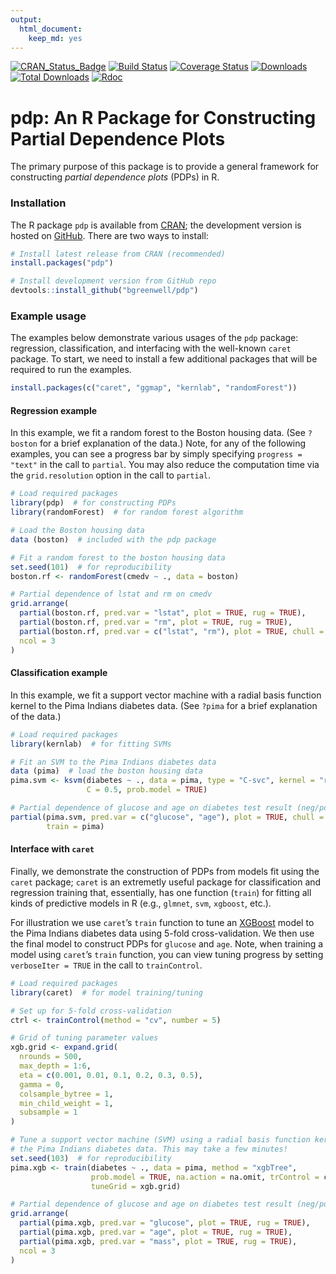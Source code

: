 ```yaml
---
output: 
  html_document: 
    keep_md: yes
---
```

[![CRAN\_Status\_Badge](http://www.r-pkg.org/badges/version/pdp)](https://cran.r-project.org/package=pdp)
[![Build Status](https://travis-ci.org/bgreenwell/pdp.svg?branch=master)](https://travis-ci.org/bgreenwell/pdp)
[![Coverage Status](https://img.shields.io/codecov/c/github/bgreenwell/pdp.svg)](https://codecov.io/github/bgreenwell/pdp?branch=master)
[![Downloads](http://cranlogs.r-pkg.org/badges/pdp)](http://cranlogs.r-pkg.org/badges/pdp)
[![Total Downloads](http://cranlogs.r-pkg.org/badges/grand-total/pdp)](http://cranlogs.r-pkg.org/badges/grand-total/pdp)
[![Rdoc](http://www.rdocumentation.org/badges/version/pdp)](http://www.rdocumentation.org/packages/pdp)

pdp: An R Package for Constructing Partial Dependence Plots
================

The primary purpose of this package is to provide a general framework for constructing _partial dependence plots_ (PDPs) in R.


### Installation

The R package `pdp` is available from [CRAN](https://cran.r-project.org/package=pdp); the development version is hosted on [GitHub](https://github.com/bgreenwell/pdp). There are two ways to install:
```r
# Install latest release from CRAN (recommended)
install.packages("pdp")

# Install development version from GitHub repo
devtools::install_github("bgreenwell/pdp")
```


### Example usage

The examples below demonstrate various usages of the `pdp` package: regression, classification, and interfacing with the well-known `caret` package. To start, we need to install a few additional packages that will be required to run the examples.
```r
install.packages(c("caret", "ggmap", "kernlab", "randomForest"))
```


#### Regression example

In this example, we fit a random forest to the Boston housing data. (See `?boston` for a brief explanation of the data.) Note, for any of the following examples, you can see a progress bar by simply specifying `progress = "text"` in the call to `partial`. You may also reduce the computation time via the `grid.resolution` option in the call to `partial`.
```r
# Load required packages
library(pdp)  # for constructing PDPs
library(randomForest)  # for random forest algorithm

# Load the Boston housing data
data (boston)  # included with the pdp package

# Fit a random forest to the boston housing data
set.seed(101)  # for reproducibility
boston.rf <- randomForest(cmedv ~ ., data = boston)

# Partial dependence of lstat and rm on cmedv
grid.arrange(
  partial(boston.rf, pred.var = "lstat", plot = TRUE, rug = TRUE),
  partial(boston.rf, pred.var = "rm", plot = TRUE, rug = TRUE),
  partial(boston.rf, pred.var = c("lstat", "rm"), plot = TRUE, chull = TRUE),
  ncol = 3
)

```


#### Classification example 

In this example, we fit a support vector machine with a radial basis function kernel to the Pima Indians diabetes data. (See `?pima` for a brief explanation of the data.)
```r
# Load required packages
library(kernlab)  # for fitting SVMs

# Fit an SVM to the Pima Indians diabetes data
data (pima)  # load the boston housing data
pima.svm <- ksvm(diabetes ~ ., data = pima, type = "C-svc", kernel = "rbfdot",
                 C = 0.5, prob.model = TRUE)

# Partial dependence of glucose and age on diabetes test result (neg/pos). 
partial(pima.svm, pred.var = c("glucose", "age"), plot = TRUE, chull = TRUE,
        train = pima)
```


#### Interface with `caret`

Finally, we demonstrate the construction of PDPs from models fit using the `caret` package; `caret` is an extremetly useful package for classification and regression training that, essentially, has one function (`train`) for fitting all kinds of predictive models in R (e.g., `glmnet`, `svm`, `xgboost`, etc.). 

For illustration we use `caret`'s `train` function to tune an [XGBoost](https://github.com/dmlc/xgboost) model to the Pima Indians diabetes data using 5-fold cross-validation. We then use the final model to construct PDPs for `glucose` and `age`. Note, when training a model using `caret`'s `train` function, you can view tuning progress by setting `verboseIter = TRUE` in the call to `trainControl`.
```r
# Load required packages
library(caret)  # for model training/tuning

# Set up for 5-fold cross-validation
ctrl <- trainControl(method = "cv", number = 5)

# Grid of tuning parameter values
xgb.grid <- expand.grid(
  nrounds = 500,
  max_depth = 1:6,
  eta = c(0.001, 0.01, 0.1, 0.2, 0.3, 0.5),
  gamma = 0, 
  colsample_bytree = 1,
  min_child_weight = 1,
  subsample = 1
)

# Tune a support vector machine (SVM) using a radial basis function kerel to
# the Pima Indians diabetes data. This may take a few minutes!
set.seed(103)  # for reproducibility
pima.xgb <- train(diabetes ~ ., data = pima, method = "xgbTree",
                  prob.model = TRUE, na.action = na.omit, trControl = ctrl,
                  tuneGrid = xgb.grid)

# Partial dependence of glucose and age on diabetes test result (neg/pos)
grid.arrange(
  partial(pima.xgb, pred.var = "glucose", plot = TRUE, rug = TRUE),
  partial(pima.xgb, pred.var = "age", plot = TRUE, rug = TRUE),
  partial(pima.xgb, pred.var = "mass", plot = TRUE, rug = TRUE),
  ncol = 3 
)
```
